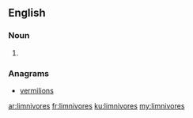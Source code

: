 ==English==

===Noun===
{{head|en|noun plural form}}

# {{plural of|limnivore|lang=en}}

===Anagrams===
* [[vermilions#English|vermilions]]

[[ar:limnivores]]
[[fr:limnivores]]
[[ku:limnivores]]
[[my:limnivores]]